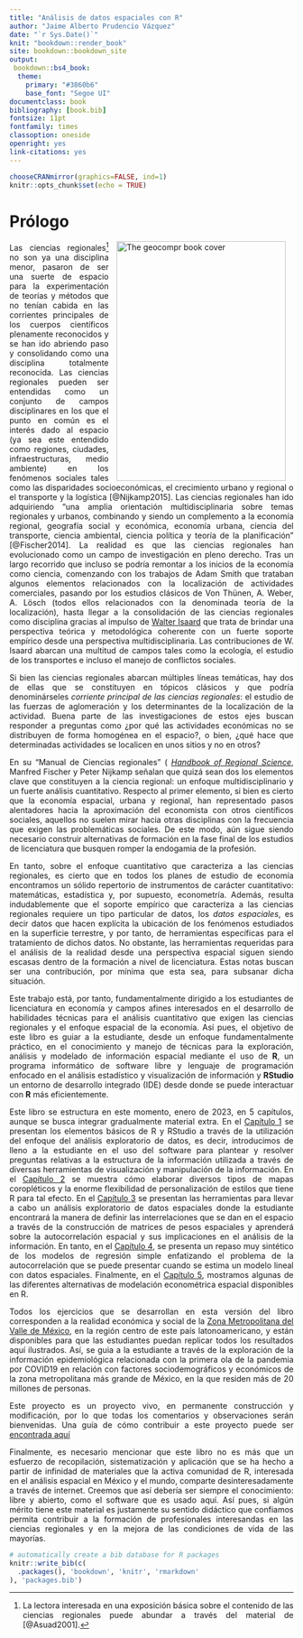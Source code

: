 ```yaml
--- 
title: "Análisis de datos espaciales con R"
author: "Jaime Alberto Prudencio Vázquez"
date: "`r Sys.Date()`"
knit: "bookdown::render_book"
site: bookdown::bookdown_site
output:
 bookdown::bs4_book:
  theme:
    primary: "#3860b6"
    base_font: "Segoe UI"
documentclass: book
bibliography: [book.bib]
fontsize: 11pt
fontfamily: times
classoption: oneside
openright: yes
link-citations: yes
---
```

```r
chooseCRANmirror(graphics=FALSE, ind=1)
knitr::opts_chunk$set(echo = TRUE)
```

Prólogo {-}
=======

<div style="text-align: justify">
<a href="https://rpm-uam.blogspot.com/p/curso-software-r.html"><img src="Portada.png" width="300" height="425" alt="The geocompr book cover" align="right" style="margin: 0 1em 0 1em" /></a>
  
Las ciencias regionales[^1] no son ya una disciplina menor, pasaron de ser una suerte de espacio para la experimentación de teorías y métodos que no tenían cabida en las corrientes principales de los cuerpos científicos plenamente reconocidos y se han ido abriendo paso y consolidando como una disciplina totalmente reconocida. Las ciencias regionales pueden ser entendidas como un conjunto de campos disciplinares en los que el punto en común es el interés dado al espacio (ya sea este entendido como regiones, ciudades, infraestructuras, medio ambiente) en los fenómenos sociales tales como las disparidades socioeconómicas, el crecimiento urbano y regional o el transporte y la logística [@Nijkamp2015]. Las ciencias regionales han ido adquiriendo “una amplia orientación multidisciplinaria sobre temas regionales y urbanos, combinando y siendo un complemento a la economía regional, geografía social y económica, economía urbana, ciencia del transporte, ciencia ambiental, ciencia política y teoría de la planificación” [@Fischer2014]. La realidad es que las ciencias regionales han evolucionado como un campo de investigación en pleno derecho. Tras un largo recorrido que incluso se podría remontar a los inicios de la economía como ciencia, comenzando con los trabajos de Adam Smith que trataban algunos elementos relacionados con la localización de actividades comerciales, pasando por los estudios clásicos de Von Thünen, A. Weber, A. Lösch (todos ellos relacionados con la denominada teoría de la localización), hasta llegar a la consolidación de las ciencias regionales como disciplina gracias al impulso de [Walter Isaard](https://www.narsc.org/newsite/internal/isard/) que trata de brindar una perspectiva teórica y metodológica coherente con un fuerte soporte empírico desde una perspectiva multidisciplinaria. Las contribuciones de W. Isaard abarcan una multitud de campos tales como la ecología, el estudio de los transportes e incluso el manejo de conflictos sociales.

Si bien las ciencias regionales abarcan múltiples líneas temáticas, hay dos de ellas que se constituyen en tópicos clásicos y que podría denominárseles _corriente principal de las ciencias regionales_: el estudio de las fuerzas de aglomeración y los determinantes de la localización de la actividad. Buena parte de las investigaciones de estos ejes buscan responder a preguntas como ¿por qué las actividades económicas no se distribuyen de forma homogénea en el espacio?, o bien, ¿qué hace que determinadas actividades se localicen en unos sitios y no en otros?

En su "Manual de Ciencias regionales" ( [_Handbook of Regional Science_](https://link.springer.com/referencework/10.1007/978-3-642-23430-9), Manfred Fischer y Peter Nijkamp señalan que quizá sean dos los elementos clave que constituyen a la ciencia regional: un enfoque multidisciplinario y un fuerte análisis cuantitativo. Respecto al primer elemento, si bien es cierto que la economía espacial, urbana y regional, han representado pasos alentadores hacia la aproximación del economista con otros científicos sociales, aquellos no suelen mirar hacia otras disciplinas con la frecuencia que exigen las problemáticas sociales. De este modo, aún sigue siendo necesario construir alternativas de formación en la fase final de los estudios de licenciatura que busquen romper la endogamia de la profesión.

En tanto, sobre el enfoque cuantitativo que caracteriza a las ciencias regionales, es cierto que en todos los planes de estudio de economía encontramos un sólido repertorio de instrumentos de carácter cuantitativo: matemáticas, estadística y, por supuesto, econometría. Además, resulta indudablemente que el soporte empírico que caracteriza a las ciencias regionales requiere un tipo particular de datos, los *datos espaciales*, es decir datos que hacen explícita la ubicación de los fenómenos estudiados en la superficie terrestre, y por tanto, de herramientas específicas para el tratamiento de dichos datos.  No obstante, las herramientas requeridas para el análisis de la realidad desde una perspectiva espacial siguen siendo escasas dentro de la formación a nivel de licenciatura. Estas notas buscan ser una contribución, por mínima que esta sea, para subsanar dicha situación. 

Este trabajo está, por tanto, fundamentalmente dirigido a los estudiantes de licenciatura en economía y campos afines interesados en el desarrollo de habilidades técnicas para el análisis cuantitativo que exigen las ciencias regionales y el enfoque espacial de la economía. Así pues, el objetivo de este libro es guiar a la estudiante, desde un enfoque fundamentalmente práctico, en el conocimiento y manejo de técnicas para la exploración, análisis y modelado de información espacial mediante el uso de **R**, un programa informático de software libre y lenguaje de programación enfocado en el análisis estadístico y visualización de información y **RStudio** un entorno de desarrollo integrado (IDE) desde donde se puede interactuar con **R** más eficientemente.

Este libro se estructura en este momento, enero de 2023, en 5 capítulos, aunque se busca integrar gradualmente material extra. En el [Capítulo 1](https://jaime-pru.github.io/Analisis-de-datos-espaciales/r-una-introducci%C3%B3n-desde-la-exploraci%C3%B3n-de-informaci%C3%B3n.html) se presentan los elementos básicos de R y RStudio a través de la utilización del enfoque del análisis exploratorio de datos, es decir, introducimos de lleno a la estudiante en el uso del software para plantear y resolver preguntas relativas a la estructura de la información utilizada a través de diversas herramientas de visualización y manipulación de la información. En el [Capítulo 2](https://jaime-pru.github.io/Analisis-de-datos-espaciales/mapas-coropl%C3%A9ticos-en-r.html) se muestra cómo elaborar diversos tipos de mapas coropléticos y la enorme flexibilidad de personalización de estilos que tiene R para tal efecto. En el [Capítulo 3](https://jaime-pru.github.io/Analisis-de-datos-espaciales/an%C3%A1lisis-espacial-i-autocorrelaci%C3%B3n.html) se presentan las herramientas para llevar a cabo un análisis exploratorio de datos espaciales donde la estudiante encontrará la manera de definir las interrelaciones que se dan en el espacio a través de la construcción de matrices de pesos espaciales y aprenderá sobre la autocorrelación espacial y sus implicaciones en el análisis de la información. En tanto, en el [Capítulo 4](https://jaime-pru.github.io/Analisis-de-datos-espaciales/modelos-de-regresi%C3%B3n-lineal.html), se presenta un repaso muy sintético de los modelos de regresión simple enfatizando el problema de la autocorrelación que se puede presentar cuando se estima un modelo lineal con datos espaciales. Finalmente, en el [Capítulo 5](https://jaime-pru.github.io/Analisis-de-datos-espaciales/an%C3%A1lisis-espacial-ii-modelos-econom%C3%A9tricos-espaciales.html), mostramos algunas de las diferentes alternativas de modelación econométrica espacial disponibles en R.

Todos los ejercicios que se desarrollan en esta versión del libro corresponden a la realidad económica y social de la [Zona Metropolitana del Valle de México](https://es.wikipedia.org/wiki/Zona_metropolitana_del_valle_de_M%C3%A9xico), en la región centro de este país latonoamericano, y están disponibles para que las estudiantes puedan replicar todos los resultados aquí ilustrados. Así, se guia a la estudiante a través de la exploración de la información epidemiológica relacionada con la primera ola de la pandemia por COVID19 en relación con factores sociodemográficos y económicos de la zona metropolitana más grande de México, en la que residen más de 20 millones de personas.

Este proyecto es un proyecto vivo, en permanente construcción y modificación, por lo que todas los comentarios y observaciones serán bienvenidas. Una guía de cómo contribuir a este proyecto puede ser [encontrada aquí](https://github.com/jaime-pru/Analisis-de-datos-espaciales/blob/main/Contributing.md)


Finalmente, es necesario mencionar que este libro no es más que un esfuerzo de recopilación, sistematización y aplicación que se ha hecho a partir de infinidad de materiales que la activa comunidad de R, interesada en el análisis espacial en México y el mundo, comparte desinteresadamente a través de internet. Creemos que así debería ser siempre el conocimiento: libre y abierto, como el software que es usado aquí. Así pues, si algún mérito tiene este material es justamente su sentido didáctico que confiamos permita contribuir a la formación de profesionales interesandas en las ciencias regionales y en la mejora de las condiciones de vida de las mayorías. 


```r
# automatically create a bib database for R packages
knitr::write_bib(c(
  .packages(), 'bookdown', 'knitr', 'rmarkdown'
), 'packages.bib')
```

[^1]: La lectora interesada en una exposición básica sobre el contenido de las ciencias regionales puede abundar a través del material de [@Asuad2001]. 

<div/>
